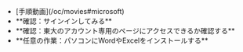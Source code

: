 
<ul>
  <If cond={props.variant === "oc"}>
    <li>[手順動画](/oc/movies#microsoft)</li>
  </If>
  <li>
    **確認：サインインしてみる**
    <Signin support={props.variant === "oc"} />
  </li>
  <li>
    **確認：東大のアカウント専用のページにアクセスできるか確認する**
    <Access support={props.variant === "oc"} />
  </li>
  <li>
    **任意の作業：パソコンにWordやExcelをインストールする**
    <InstallApps support={props.variant === "oc"} />
  </li>
</ul>
